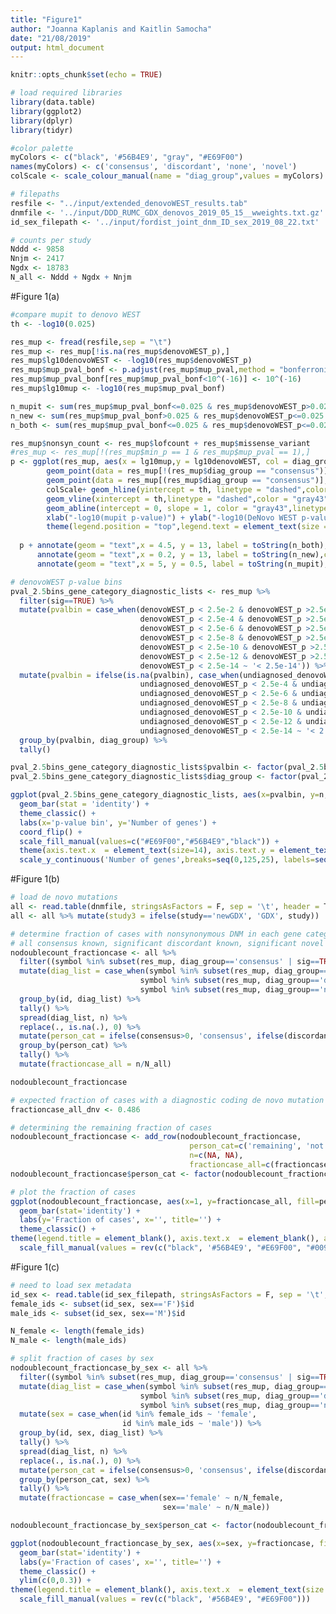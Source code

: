 ```yaml
---
title: "Figure1"
author: "Joanna Kaplanis and Kaitlin Samocha"
date: "21/08/2019"
output: html_document
---
```


```r
knitr::opts_chunk$set(echo = TRUE)
```

```r
# load required libraries
library(data.table)
library(ggplot2)
library(dplyr)
library(tidyr)

#color palette 
myColors <- c("black", '#56B4E9', "gray", "#E69F00")
names(myColors) <- c('consensus', 'discordant', 'none', 'novel')
colScale <- scale_colour_manual(name = "diag_group",values = myColors)

# filepaths
resfile <- "../input/extended_denovoWEST_results.tab"
dnmfile <- '../input/DDD_RUMC_GDX_denovos_2019_05_15__wweights.txt.gz'
id_sex_filepath <- '../input/fordist_joint_dnm_ID_sex_2019_08_22.txt'

# counts per study
Nddd <- 9858
Nnjm <- 2417
Ngdx <- 18783
N_all <- Nddd + Ngdx + Nnjm
```

#Figure 1(a)

```r
#compare mupit to denovo WEST
th <- -log10(0.025)

res_mup <- fread(resfile,sep = "\t")
res_mup <- res_mup[!is.na(res_mup$denovoWEST_p),]
res_mup$lg10denovoWEST <- -log10(res_mup$denovoWEST_p)
res_mup$mup_pval_bonf <- p.adjust(res_mup$mup_pval,method = "bonferroni",n=(18500*2))
res_mup$mup_pval_bonf[res_mup$mup_pval_bonf<10^(-16)] <- 10^(-16)
res_mup$lg10mup <- -log10(res_mup$mup_pval_bonf)

n_mupit <- sum(res_mup$mup_pval_bonf<=0.025 & res_mup$denovoWEST_p>0.025 & !is.na(res_mup$mup_pval_bonf) & !is.na(res_mup$denovoWEST_p))
n_new <- sum(res_mup$mup_pval_bonf>0.025 & res_mup$denovoWEST_p<=0.025 & !is.na(res_mup$mup_pval_bonf) & !is.na(res_mup$denovoWEST_p))
n_both <- sum(res_mup$mup_pval_bonf<=0.025 & res_mup$denovoWEST_p<=0.025 & !is.na(res_mup$mup_pval_bonf) & !is.na(res_mup$denovoWEST_p))

res_mup$nonsyn_count <- res_mup$lofcount + res_mup$missense_variant
#res_mup <- res_mup[!(res_mup$min_p == 1 & res_mup$mup_pval == 1),]
p <- ggplot(res_mup, aes(x = lg10mup,y = lg10denovoWEST, col = diag_group)) + 
        geom_point(data = res_mup[!(res_mup$diag_group == "consensus")],aes(x = lg10mup, y = lg10denovoWEST, size = nonsyn_count), alpha = 0.9) + 
        geom_point(data = res_mup[(res_mup$diag_group == "consensus")],aes(x = lg10mup, y = lg10denovoWEST, size = nonsyn_count), alpha = 0.55) +
        colScale+ geom_hline(yintercept = th, linetype = "dashed",color = "gray43") + 
        geom_vline(xintercept = th,linetype = "dashed",color = "gray43") +
        geom_abline(intercept = 0, slope = 1, color = "gray43",linetype = "dotted")  + 
        xlab("-log10(mupit p-value)") + ylab("-log10(DeNovo WEST p-value)")+theme_classic() + 
        theme(legend.position = "top",legend.text = element_text(size = 14),legend.title = element_blank(),axis.text=element_text(size=14),axis.title=element_text(size=16)) 
  
  p + annotate(geom = "text",x = 4.5, y = 13, label = toString(n_both),color = "gray43",size = 8) +
      annotate(geom = "text",x = 0.2, y = 13, label = toString(n_new),color = "gray43",size = 8) +
      annotate(geom = "text",x = 5, y = 0.5, label = toString(n_mupit),color = "gray43",size = 8)
```

```r
# denovoWEST p-value bins
pval_2.5bins_gene_category_diagnostic_lists <- res_mup %>%
  filter(sig==TRUE) %>%
  mutate(pvalbin = case_when(denovoWEST_p < 2.5e-2 & denovoWEST_p >2.5e-4 ~ '2.5e-2 to 2.5e-4',
                             denovoWEST_p < 2.5e-4 & denovoWEST_p >2.5e-6 ~ '2.5e-4 to 2.5e-6',
                             denovoWEST_p < 2.5e-6 & denovoWEST_p >2.5e-8 ~ '2.5e-6 to 2.5e-8',
                             denovoWEST_p < 2.5e-8 & denovoWEST_p >2.5e-10 ~ '2.5e-8 to 2.5e-10',
                             denovoWEST_p < 2.5e-10 & denovoWEST_p >2.5e-12 ~ '2.5e-10 to 2.5e-12',
                             denovoWEST_p < 2.5e-12 & denovoWEST_p >2.5e-14 ~ '2.5e-12 to 2.5e-14',
                             denovoWEST_p < 2.5e-14 ~ '< 2.5e-14')) %>%
  mutate(pvalbin = ifelse(is.na(pvalbin), case_when(undiagnosed_denovoWEST_p < 2.5e-2 & undiagnosed_denovoWEST_p >2.5e-4 ~ '2.5e-2 to 2.5e-4',
                             undiagnosed_denovoWEST_p < 2.5e-4 & undiagnosed_denovoWEST_p >2.5e-6 ~ '2.5e-4 to 2.5e-6',
                             undiagnosed_denovoWEST_p < 2.5e-6 & undiagnosed_denovoWEST_p >2.5e-8 ~ '2.5e-6 to 2.5e-8',
                             undiagnosed_denovoWEST_p < 2.5e-8 & undiagnosed_denovoWEST_p >2.5e-10 ~ '2.5e-8 to 2.5e-10',
                             undiagnosed_denovoWEST_p < 2.5e-10 & undiagnosed_denovoWEST_p >2.5e-12 ~ '2.5e-10 to 2.5e-12',
                             undiagnosed_denovoWEST_p < 2.5e-12 & undiagnosed_denovoWEST_p >2.5e-14 ~ '2.5e-12 to 2.5e-14',
                             undiagnosed_denovoWEST_p < 2.5e-14 ~ '< 2.5e-14'), pvalbin)) %>%
  group_by(pvalbin, diag_group) %>%
  tally()

pval_2.5bins_gene_category_diagnostic_lists$pvalbin <- factor(pval_2.5bins_gene_category_diagnostic_lists$pvalbin, levels=c('2.5e-2 to 2.5e-4','2.5e-4 to 2.5e-6','2.5e-6 to 2.5e-8','2.5e-8 to 2.5e-10','2.5e-10 to 2.5e-12', '2.5e-12 to 2.5e-14', '< 2.5e-14'))
pval_2.5bins_gene_category_diagnostic_lists$diag_group <- factor(pval_2.5bins_gene_category_diagnostic_lists$diag_group, levels=c('novel', 'discordant', 'consensus'))

ggplot(pval_2.5bins_gene_category_diagnostic_lists, aes(x=pvalbin, y=n, fill=diag_group)) +
  geom_bar(stat = 'identity') +
  theme_classic() +
  labs(x='p-value bin', y='Number of genes') +
  coord_flip() +
  scale_fill_manual(values=c("#E69F00","#56B4E9","black")) +
  theme(axis.text.x  = element_text(size=14), axis.text.y = element_text(size=14), axis.title = element_text(size=16), legend.title = element_blank(), legend.text = element_text(size=14)) +
  scale_y_continuous('Number of genes',breaks=seq(0,125,25), labels=seq(0,125,25))
```

#Figure 1(b)

```r
# load de novo mutations
all <- read.table(dnmfile, stringsAsFactors = F, sep = '\t', header = T)
all <- all %>% mutate(study3 = ifelse(study=='newGDX', 'GDX', study))

# determine fraction of cases with nonsynonymous DNM in each gene category
# all consensus known, significant discordant known, significant novel
nodoublecount_fractioncase <- all %>%
  filter((symbol %in% subset(res_mup, diag_group=='consensus' | sig==TRUE)$symbol) & !(consequence %in% c('coding_sequence_variant', 'stop_retained_variant', 'synonymous_variant'))) %>%
  mutate(diag_list = case_when(symbol %in% subset(res_mup, diag_group=='consensus')$symbol ~ 'consensus',
                             symbol %in% subset(res_mup, diag_group=='discordant' & sig==TRUE)$symbol ~ 'discordant',
                             symbol %in% subset(res_mup, diag_group=='novel')$symbol ~ 'novel')) %>%
  group_by(id, diag_list) %>%
  tally() %>%
  spread(diag_list, n) %>%
  replace(., is.na(.), 0) %>%
  mutate(person_cat = ifelse(consensus>0, 'consensus', ifelse(discordant>0, 'discordant', 'novel'))) %>%
  group_by(person_cat) %>%
  tally() %>%
  mutate(fractioncase_all = n/N_all)

nodoublecount_fractioncase
```

```r
# expected fraction of cases with a diagnostic coding de novo mutation -- estimated by Hilary Martin
fractioncase_all_dnv <- 0.486

# determining the remaining fraction of cases
nodoublecount_fractioncase <- add_row(nodoublecount_fractioncase,
                                        person_cat=c('remaining', 'not de novo'),
                                        n=c(NA, NA),
                                        fractioncase_all=c(fractioncase_all_dnv-sum(nodoublecount_fractioncase$fractioncase_all), 1-fractioncase_all_dnv))
nodoublecount_fractioncase$person_cat <- factor(nodoublecount_fractioncase$person_cat, levels = c('not de novo', 'remaining', 'novel', 'discordant', 'consensus'))

# plot the fraction of cases
ggplot(nodoublecount_fractioncase, aes(x=1, y=fractioncase_all, fill=person_cat))+
  geom_bar(stat='identity') +
  labs(y='Fraction of cases', x='', title='') +
  theme_classic() +
theme(legend.title = element_blank(), axis.text.x  = element_blank(), axis.text.y = element_text(size=14), axis.title = element_text(size=16), legend.text = element_text(size=14), axis.line.x = element_blank(), axis.ticks.x = element_blank(), axis.line.y = element_blank()) +
  scale_fill_manual(values = rev(c("black", '#56B4E9', "#E69F00", "#009E73", 'lightgray')))
```

#Figure 1(c)

```r
# need to load sex metadata
id_sex <- read.table(id_sex_filepath, stringsAsFactors = F, sep = '\t', header = T)
female_ids <- subset(id_sex, sex=='F')$id
male_ids <- subset(id_sex, sex=='M')$id

N_female <- length(female_ids)
N_male <- length(male_ids)

# split fraction of cases by sex
nodoublecount_fractioncase_by_sex <- all %>%
  filter((symbol %in% subset(res_mup, diag_group=='consensus' | sig==TRUE)$symbol) & !(consequence %in% c('coding_sequence_variant', 'stop_retained_variant', 'synonymous_variant'))) %>%
  mutate(diag_list = case_when(symbol %in% subset(res_mup, diag_group=='consensus')$symbol ~ 'consensus',
                             symbol %in% subset(res_mup, diag_group=='discordant' & sig==TRUE)$symbol ~ 'discordant',
                             symbol %in% subset(res_mup, diag_group=='novel')$symbol ~ 'novel')) %>%
  mutate(sex = case_when(id %in% female_ids ~ 'female',
                         id %in% male_ids ~ 'male')) %>%
  group_by(id, sex, diag_list) %>%
  tally() %>%
  spread(diag_list, n) %>%
  replace(., is.na(.), 0) %>%
  mutate(person_cat = ifelse(consensus>0, 'consensus', ifelse(discordant>0, 'discordant', 'novel'))) %>%
  group_by(person_cat, sex) %>%
  tally() %>%
  mutate(fractioncase = case_when(sex=='female' ~ n/N_female,
                                  sex=='male' ~ n/N_male))

nodoublecount_fractioncase_by_sex$person_cat <- factor(nodoublecount_fractioncase_by_sex$person_cat, levels = c('novel', 'discordant', 'consensus'))

ggplot(nodoublecount_fractioncase_by_sex, aes(x=sex, y=fractioncase, fill=person_cat))+
  geom_bar(stat='identity') +
  labs(y='Fraction of cases', x='', title='') +
  theme_classic() +
  ylim(c(0,0.3)) +
theme(legend.title = element_blank(), axis.text.x  = element_text(size = 14), axis.text.y = element_text(size=14), axis.title = element_text(size=16), legend.text = element_text(size=14), axis.line.x = element_blank(), axis.ticks.x = element_blank(), axis.line.y = element_blank()) +
  scale_fill_manual(values = rev(c("black", '#56B4E9', "#E69F00")))
```

